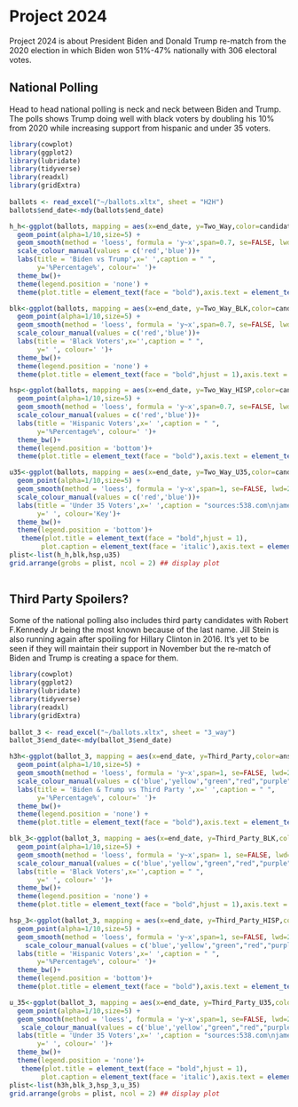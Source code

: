 # Project 2024
<p>
 Project 2024 is about President Biden and Donald Trump re-match from the 2020 election in which Biden won 51%-47% nationally with 306 electoral votes.
</p>

## National Polling
<p>
Head to head national polling is neck and neck between Biden and Trump. The polls shows Trump doing well with black voters by doubling his 10% from 2020 while increasing support from hispanic and under 35 voters.  
</p>
```r

library(cowplot)
library(ggplot2)
library(lubridate)
library(tidyverse) 
library(readxl) 
library(gridExtra)
 
ballots <- read_excel("~/ballots.xltx", sheet = "H2H")  
ballots$end_date<-mdy(ballots$end_date) 

h_h<-ggplot(ballots, mapping = aes(x=end_date, y=Two_Way,color=candidate_name))+
  geom_point(alpha=1/10,size=5) +
  geom_smooth(method = 'loess', formula = 'y~x',span=0.7, se=FALSE, lwd=2) +
  scale_colour_manual(values = c('red','blue'))+
  labs(title = 'Biden vs Trump',x=' ',caption = " ",
       y='%Percentage%', colour=' ')+
  theme_bw()+
  theme(legend.position = 'none') +
  theme(plot.title = element_text(face = "bold"),axis.text = element_text(face = "bold")) 

blk<-ggplot(ballots, mapping = aes(x=end_date, y=Two_Way_BLK,color=candidate_name))+
  geom_point(alpha=1/10,size=5) +
  geom_smooth(method = 'loess', formula = 'y~x',span=0.7, se=FALSE, lwd=2) +
  scale_colour_manual(values = c('red','blue'))+
  labs(title = 'Black Voters',x='',caption = " ",
       y=' ', colour=' ')+
  theme_bw()+
  theme(legend.position = 'none') +
  theme(plot.title = element_text(face = "bold",hjust = 1),axis.text = element_text(face = "bold"))

hsp<-ggplot(ballots, mapping = aes(x=end_date, y=Two_Way_HISP,color=candidate_name))+
  geom_point(alpha=1/10,size=5) +
  geom_smooth(method = 'loess', formula = 'y~x',span=0.7, se=FALSE, lwd=2) +
  scale_colour_manual(values = c('red','blue'))+
  labs(title = 'Hispanic Voters',x=' ',caption = " ",
       y='%Percentage%', colour=' ')+
  theme_bw()+
  theme(legend.position = 'bottom')+
  theme(plot.title = element_text(face = "bold"),axis.text = element_text(face = "bold"))

u35<-ggplot(ballots, mapping = aes(x=end_date, y=Two_Way_U35,color=candidate_name))+
  geom_point(alpha=1/10,size=5) +
  geom_smooth(method = 'loess', formula = 'y~x',span=1, se=FALSE, lwd=2) +
  scale_colour_manual(values = c('red','blue'))+
  labs(title = 'Under 35 Voters',x=' ',caption = "sources:538.com\njamesstats.github.io/blog",
       y=' ', colour='Key')+
  theme_bw()+
  theme(legend.position = 'bottom')+
   theme(plot.title = element_text(face = "bold",hjust = 1),
        plot.caption = element_text(face = 'italic'),axis.text = element_text(face = 'bold')) 
plist<-list(h_h,blk,hsp,u35) 
grid.arrange(grobs = plist, ncol = 2) ## display plot  
 
```

## Third Party Spoilers?
<p>
Some of the national polling also includes third party candidates with Robert F.Kennedy Jr being the most known because of the last name. Jill Stein is also running again after spoiling for Hillary Clinton in 2016. It's yet to be seen if they will maintain their support in November but the re-match of Biden and Trump is creating a space for them.
</p>
 
```r

library(cowplot)
library(ggplot2)
library(lubridate)
library(tidyverse) 
library(readxl) 
library(gridExtra)
 
ballot_3 <- read_excel("~/ballots.xltx", sheet = "3_way")   
ballot_3$end_date<-mdy(ballot_3$end_date) 

h3h<-ggplot(ballot_3, mapping = aes(x=end_date, y=Third_Party,color=answer))+
  geom_point(alpha=1/10,size=5) +
  geom_smooth(method = 'loess', formula = 'y~x',span=1, se=FALSE, lwd=2) +
  scale_colour_manual(values = c('blue','yellow',"green","red","purple"))+
  labs(title = 'Biden & Trump vs Third Party ',x=' ',caption = " ",
       y='%Percentage%', colour=' ')+
  theme_bw()+
  theme(legend.position = 'none') +
  theme(plot.title = element_text(face = "bold"),axis.text = element_text(face = "bold")) 

blk_3<-ggplot(ballot_3, mapping = aes(x=end_date, y=Third_Party_BLK,color=answer))+
  geom_point(alpha=1/10,size=5) +
  geom_smooth(method = 'loess', formula = 'y~x',span= 1, se=FALSE, lwd=2) +
  scale_colour_manual(values = c('blue','yellow',"green","red","purple"))+
  labs(title = 'Black Voters',x='',caption = " ",
       y=' ', colour=' ')+
  theme_bw()+
  theme(legend.position = 'none') +
  theme(plot.title = element_text(face = "bold",hjust = 1),axis.text = element_text(face = "bold"))

hsp_3<-ggplot(ballot_3, mapping = aes(x=end_date, y=Third_Party_HISP,color=answer))+
  geom_point(alpha=1/10,size=5) +
  geom_smooth(method = 'loess', formula = 'y~x',span=1, se=FALSE, lwd=2) +
    scale_colour_manual(values = c('blue','yellow',"green","red","purple"))+
  labs(title = 'Hispanic Voters',x=' ',caption = " ",
       y='%Percentage%', colour=' ')+
  theme_bw()+
  theme(legend.position = 'bottom')+
  theme(plot.title = element_text(face = "bold"),axis.text = element_text(face = "bold"))

u_35<-ggplot(ballot_3, mapping = aes(x=end_date, y=Third_Party_U35,color=answer))+
  geom_point(alpha=1/10,size=5) +
  geom_smooth(method = 'loess', formula = 'y~x',span=1, se=FALSE, lwd=2) +
   scale_colour_manual(values = c('blue','yellow',"green","red","purple"))+
  labs(title = 'Under 35 Voters',x=' ',caption = "sources:538.com\njamesstats.github.io/blog",
       y=' ', colour=' ')+
  theme_bw()+
  theme(legend.position = 'none')+
   theme(plot.title = element_text(face = "bold",hjust = 1),
        plot.caption = element_text(face = 'italic'),axis.text = element_text(face = 'bold')) 
plist<-list(h3h,blk_3,hsp_3,u_35) 
grid.arrange(grobs = plist, ncol = 2) ## display plot  
 
```








